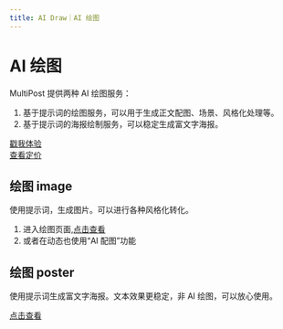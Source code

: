 ```yaml
---
title: AI Draw｜AI 绘图
---
```


# AI 绘图
MultiPost 提供两种 AI 绘图服务：
1. 基于提示词的绘图服务，可以用于生成正文配图、场景、风格化处理等。
2. 基于提示词的海报绘制服务，可以稳定生成富文字海报。

[戳我体验](https://multipost.app/dashboard/draw)  
[查看定价](/docs/user-guide/pricing)

## 绘图 image
使用提示词，生成图片。可以进行各种风格化转化。

1. 进入绘图页面,[点击查看](https://multipost.app/dashboard/draw/image)
2. 或者在动态也使用“AI 配图”功能


## 绘图 poster
使用提示词生成富文字海报。文本效果更稳定，非 AI 绘图，可以放心使用。

[点击查看](https://multipost.app/dashboard/draw/poster)
